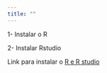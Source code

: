 ```yaml
---
title: ""
---
```


1- Instalar o R

2- Instalar Rstudio

Link para instalar o [R e R studio](https://posit.co/download/rstudio-desktop/)
